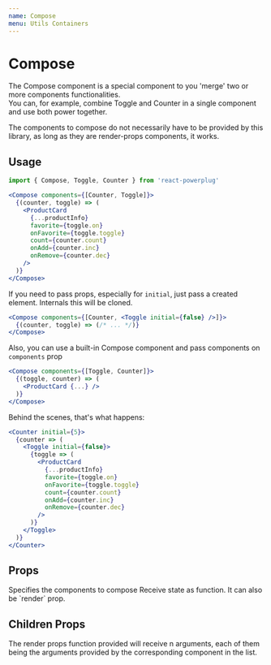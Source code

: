 ```yaml
---
name: Compose
menu: Utils Containers
---
```



# Compose

The Compose component is a special component to you 'merge' two or more components functionalities.  
You can, for example, combine Toggle and Counter in a single component and use both power together.  

The components to compose do not necessarily have to be provided by this library, as long as they are render-props components, it works.

## Usage

```js
import { Compose, Toggle, Counter } from 'react-powerplug'
```

```jsx
<Compose components={[Counter, Toggle]}>
  {(counter, toggle) => (
    <ProductCard
      {...productInfo}
      favorite={toggle.on}
      onFavorite={toggle.toggle}
      count={counter.count}
      onAdd={counter.inc}
      onRemove={counter.dec}
    />
  )}
</Compose>
```

If you need to pass props, especially for `initial`, just pass a created element. Internals this will be cloned.

```jsx
<Compose components={[Counter, <Toggle initial={false} />]}>
  {(counter, toggle) => (/* ... */)}
</Compose>
```

Also, you can use a built-in Compose component and pass components on `components` prop

```jsx
<Compose components={[Toggle, Counter]}>
  {(toggle, counter) => (
    <ProductCard {...} />
  )}
</Compose>
```

Behind the scenes, that's what happens:

```jsx
<Counter initial={5}>
  {counter => (
    <Toggle initial={false}>
      {toggle => (
        <ProductCard
          {...productInfo}
          favorite={toggle.on}
          onFavorite={toggle.toggle}
          count={counter.count}
          onAdd={counter.inc}
          onRemove={counter.dec}
        />
      )}
    </Toggle>
  )}
</Counter>
```

## Props

<Props>
  <Prop name="components" type="array" required>
    Specifies the components to compose
  </Prop>
  <Prop name="children" type="function">
    Receive state as function. It can also be `render` prop.
  </Prop>
</Props>

## Children Props

The render props function provided will receive n arguments, each of them being
the arguments provided by the corresponding component in the list.
